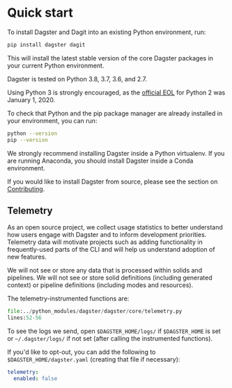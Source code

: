 
<DynamicMetaTags title="Quick Start | Dagster" />

# Quick start

To install Dagster and Dagit into an existing Python environment, run:

```bash
pip install dagster dagit
```

This will install the latest stable version of the core Dagster packages in your current Python
environment.

Dagster is tested on Python 3.8, 3.7, 3.6, and 2.7.

Using Python 3 is strongly encouraged, as the [official
EOL](https://www.python.org/doc/sunset-python-2/) for Python 2 was January 1, 2020.

To check that Python and the pip package manager are already installed in your environment, you can
run:

```bash
python --version
pip --version
```

We strongly recommend installing Dagster inside a Python virtualenv. If you are running Anaconda,
you should install Dagster inside a Conda environment.

If you would like to install Dagster from source, please see the section on
[Contributing](/community/contributing).

## Telemetry

As an open source project, we collect usage statistics to better understand how users engage with
Dagster and to inform development priorities. Telemetry data will motivate projects such as adding
functionality in frequently-used parts of the CLI and will help us understand adoption of new
features.

We will not see or store any data that is processed within solids and pipelines. We will not see or
store solid definitions (including generated context) or pipeline definitions (including modes and
resources).

The telemetry-instrumented functions are:

```python literalinclude showLines caption=telemetry.py
file:../python_modules/dagster/dagster/core/telemetry.py
lines:52-56
```

To see the logs we send, open `$DAGSTER_HOME/logs/` if `$DAGSTER_HOME` is set or `~/.dagster/logs/`
if not set (after calling the instrumented functions).

If you'd like to opt-out, you can add the following to `$DAGSTER_HOME/dagster.yaml` (creating that
file if necessary):

```yaml
telemetry:
  enabled: false
```
